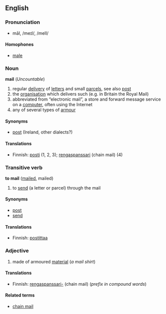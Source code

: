 ==English==

=== Pronunciation ===
*māl, /meɪl/, /meIl/

====Homophones====
*[[male]]

=== Noun ===
'''mail''' (''Uncountable'')

# regular [[delivery]] of [[letter]]s and small [[parcel]]s, see also [[post]]
# the [[organisation]] which delivers such (e.g. in Britain the Royal Mail)
# abbreviated from “electronic mail”, a store and forward message service on a [[computer]], often using the Internet
# any of several types of [[armour]]

==== Synonyms ====
*[[post]] (Ireland, other dialects?)

==== Translations ====
*Finnish: [[posti]] (1, 2, 3); [[rengaspanssari]] (chain mail) (4)


=== Transitive verb ===
'''to mail''' ([[mailed]], mailed)

# to [[send]] (a letter or parcel) through the mail

==== Synonyms ====
*[[post]]
*[[send]]

==== Translations ====
*Finnish: [[postittaa]]

=== Adjective ===

# made of armoured [[material]] (''a mail shirt'')

====Translations====
*Finnish: [[rengaspanssari-]] (chain mail) (''prefix in compound words'')

====Related terms====
*[[chain mail]]